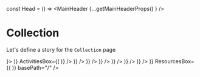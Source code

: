 const Head = () => <MainHeader {...getMainHeaderProps() } />

<Meta title="Pages|Collection" component={Collection}/>

# Collection
Let's define a story for the `Collection` page

<Preview>
  <Story name="Collection page">
    <WithSidebar 
      HeaderBox={Head}
      SidebarBox={<Sidebar {...getSidebarProps()}/>}>
      <Collection 
        collectionName="Spaced repetition"
        loadMoreActivities={getLoadMoreProps()}
        loadMoreResources={getLoadMoreProps()}
        loadMoreFollowers={getLoadMoreProps()}
        HeroCollectionBox={(<HeroCollection {...getHeroCollectionProps(true)} />)}
        ActivitiesBox={(<React.Fragment>
          <ActivityPreview {...activityPreviewProps('Added a link', <Resource {...ResourcePreviewProps() }/>)} />
          <ActivityPreview {...activityPreviewProps('Uploaded a resource', <Resource {...ResourcePreviewProps('license', 'pdf' ) }/>)} />
          <ActivityPreview {...activityPreviewProps('Created a comment', <Comment {...CommentPreviewProps() }/>)} />
          <ActivityPreview {...activityPreviewProps('Created a comment', <Comment {...CommentPreviewProps() }/>)} />
          <ActivityPreview {...activityPreviewProps('Like a comment', <LikedComment {...LikedCommentPreviewProps() }/>)} />
          <ActivityPreview {...activityPreviewProps('Created a comment', <Comment {...CommentPreviewProps() }/>)} />
          <ActivityPreview {...activityPreviewProps('Created a comment', <Comment {...CommentPreviewProps() }/>)} />
        </React.Fragment>)}
        ResourcesBox={(<React.Fragment>
          <Resource {...ResourcePreviewProps() } />
          <Resource {...ResourcePreviewProps('license', 'pdf') } />
          <Resource {...ResourcePreviewProps() } />
          <Resource {...ResourcePreviewProps('license', 'pdf') } />
          <Resource {...ResourcePreviewProps() } />
          <Resource {...ResourcePreviewProps('license', 'pdf') } />
          <Resource {...ResourcePreviewProps() } />
          <Resource {...ResourcePreviewProps() } />
        </React.Fragment>)}
        basePath="/"
      />
    </WithSidebar>
  </Story>
</Preview>


